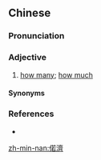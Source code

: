 {{also|偌济}}
==Chinese==
{{zh-forms|how; to what extent|many; much|s=偌济|alt=偌多,偌穧}}

===Pronunciation===
{{zh-pron
|mn=kh:gōa-chē/tp:gōa-chōe/twvk:jōa-chē/twvt:jōa-chōe/zz,twvk:lōa-chē/xm,twvt:lōa-chōe/qz:lǒa-chōe
|cat=a
}}

===Adjective===
{{zh-adj}}

# {{lb|zh|Min Nan|interrogative}} [[how many]]; [[how much]]

====Synonyms====
{{zh-dial|多少}}

===References===
* {{thcwd|7022}}

[[zh-min-nan:偌濟]]